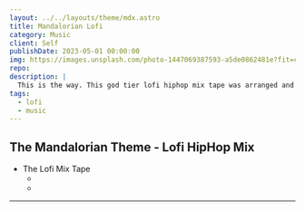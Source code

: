 ```yaml
---
layout: ../../layouts/theme/mdx.astro
title: Mandalorian Lofi
category: Music
client: Self
publishDate: 2023-05-01 00:00:00
img: https://images.unsplash.com/photo-1447069387593-a5de0862481e?fit=crop&w=1400&h=700&q=75
repo:
description: |
  This is the way. This god tier lofi hiphop mix tape was arranged and produced by MIK x SAM and still holds as one of the best works on my playlist.
tags:
  - lofi
  - music
---
```



## The Mandalorian Theme - Lofi HipHop Mix

- The Lofi Mix Tape
  - <VideoComponent
      iframe
      src="yt"
      id="GJEb6jOM07s"
      description="MANDO."
    />
  -

---
